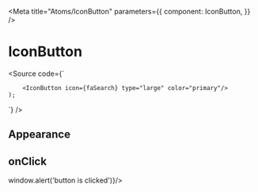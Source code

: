 


<Meta
  title="Atoms/IconButton"
  parameters={{
    component: IconButton,
  }}
/>

# IconButton

<Source code={`
     
        <IconButton icon={faSearch} type="large" color="primary"/>
    );
`} />

<Props of={IconButton} />

## Appearance

<Preview withSource="open">
  <Story name="primary" >
    <IconButton icon={faSearch} color="primary"/>
  </Story>
  <Story name="secondary" >
    <IconButton icon={faSearch} color="secondary"/>
  </Story>
  <Story name="muteText" >
    <IconButton icon={faSearch} color="muteText"/>
  </Story>
  <Story name="large" >
    <IconButton icon={faSearch} size="large"/>
  </Story>
  <Story name="small" >
    <IconButton icon={faSearch} size="small"/>
  </Story>
</Preview>

## onClick

<Preview withSource="open">
  <Story name="alert" >
    <IconButton icon={faSearch} onClick={() => window.alert('button is clicked')}/>
  </Story>
</Preview>
